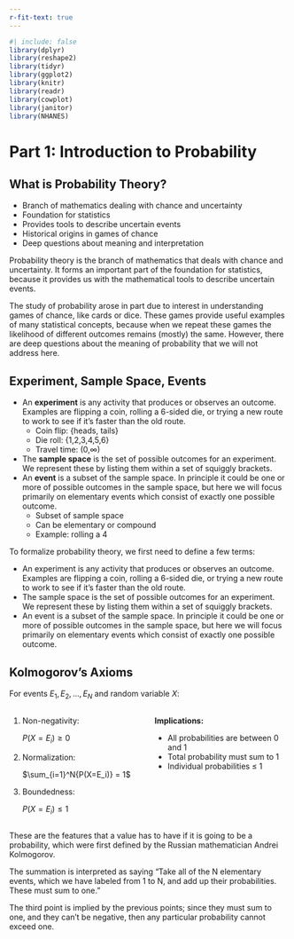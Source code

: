 ```yaml
---
r-fit-text: true
---
```


```r
#| include: false
library(dplyr)
library(reshape2)
library(tidyr)
library(ggplot2)
library(knitr)
library(readr)
library(cowplot)
library(janitor)
library(NHANES)
```

# Part 1: Introduction to Probability {background-color="#1E3D59"}

## What is Probability Theory?

- Branch of mathematics dealing with chance and uncertainty
- Foundation for statistics
- Provides tools to describe uncertain events
- Historical origins in games of chance
- Deep questions about meaning and interpretation

::: {.notes}
Probability theory is the branch of mathematics that deals with chance and uncertainty. It forms an important part of the foundation for statistics, because it provides us with the mathematical tools to describe uncertain events.

The study of probability arose in part due to interest in understanding games of chance, like cards or dice. These games provide useful examples of many statistical concepts, because when we repeat these games the likelihood of different outcomes remains (mostly) the same. However, there are deep questions about the meaning of probability that we will not address here.
::::

## Experiment, Sample Space, Events

::: {.incremental}

 - An **experiment** is any activity that produces or observes an outcome. Examples are flipping a coin, rolling a 6-sided die, or trying a new route to work to see if it's faster than the old route.
   - Coin flip: {heads, tails}
   - Die roll: {1,2,3,4,5,6}
   - Travel time: (0,∞)
 - The **sample space** is the set of possible outcomes for an experiment. We represent these by listing them within a set of squiggly brackets.
 - An **event** is a subset of the sample space. In principle it could be one or more of possible outcomes in the sample space, but here we will focus primarily on elementary events which consist of exactly one possible outcome.
   - Subset of sample space
   - Can be elementary or compound
   - Example: rolling a 4
::::

::: {.notes}
To formalize probability theory, we first need to define a few terms:

- An experiment is any activity that produces or observes an outcome. Examples are flipping a coin, rolling a 6-sided die, or trying a new route to work to see if it's faster than the old route.
- The sample space is the set of possible outcomes for an experiment. We represent these by listing them within a set of squiggly brackets.
- An event is a subset of the sample space. In principle it could be one or more of possible outcomes in the sample space, but here we will focus primarily on elementary events which consist of exactly one possible outcome.
::::

## Kolmogorov's Axioms

For events ${E_1, E_2, ... , E_N}$ and random variable $X$:

::: {.columns}
::: {.column width="50%"}
1. Non-negativity:

   $P(X=E_i) \ge 0$

2. Normalization:

   $\sum_{i=1}^N{P(X=E_i)} = 1$

3. Boundedness:

   $P(X=E_i)\le 1$
::::

::: {.column width="50%"}
::: {.fragment}
**Implications:**

- All probabilities are between 0 and 1
- Total probability must sum to 1
- Individual probabilities ≤ 1
::::
::::
::::

::: {.notes}
These are the features that a value has to have if it is going to be a probability, which were first defined by the Russian mathematician Andrei Kolmogorov.

The summation is interpreted as saying "Take all of the N elementary events, which we have labeled from 1 to N, and add up their probabilities. These must sum to one."

The third point is implied by the previous points; since they must sum to one, and they can't be negative, then any particular probability cannot exceed one.
::::
